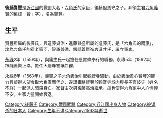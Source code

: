 {{refimprove|time=2016-11-21T09:36:07+00:00}}
{{unreferenced|time=2016-11-21T09:36:07+00:00}}
{{Japanese|
| japanese = 後藤 賢豊
| kana = ごとう かたとよ
| romaji = Gotō Katatoyo
}}
'''後藤賢豐'''{{BD|？||1563年}}是[[近江國|近江國]]的戰國大名・[[六角氏|六角氏]]的家臣，後藤但馬守之子。拜領主君[[六角義賢|六角義賢]]的偏諱「賢」字），名為賢豐。
== 生平 ==
賢豐所屬的後藤氏，與進藤貞治・進藤賢盛所屬的進藤氏，是「六角氏的兩藤」，均為六角氏的宿老家臣，智勇兼備，跟隨義賢進攻淺井氏，屢立軍功。
 
[[永祿|永祿]]2年（1559年），與蒲生氏一起擔任恩賞條奉行的職務，永祿5年（1562年）跟隨義賢上洛，擔任大德寺警護任務。
 
永祿6年（1563年），義賢之子[[六角義治|六角義治]]引起[[觀音寺騷動|觀音寺騷動]]，由於義治擔心賢豐的能力與頗得人望會取六角家而代之，遂謀畫將賢豐於觀音寺城内與長子壹岐守（姓名不詳）一起派人暗殺身亡。家督由次男後藤高治繼承。這也使得六角家中人心惶惶不安，主家力量開始衰退。


[[Category:後藤氏|Category:後藤氏]]
[[Category:戰國武將|Category:戰國武將]]
[[Category:近江國出身人物|Category:近江國出身人物]]
[[Category:被谋杀的日本人|Category:被谋杀的日本人]]
[[Category:生年不详|Category:生年不详]]
[[Category:1563年逝世|Category:1563年逝世]]